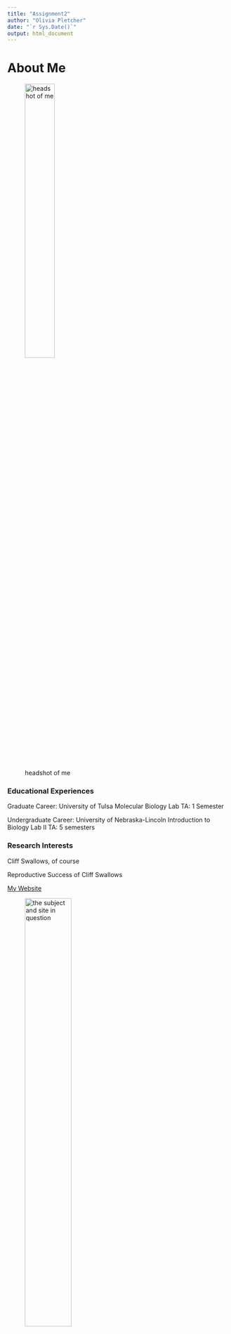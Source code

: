 ```yaml
---
title: "Assignment2"
author: "Olivia Pletcher"
date: "`r Sys.Date()`"
output: html_document
---
```


# **About Me**

![headshot of me](me.jpg){width=40%}

### **Educational Experiences**

Graduate Career: University of Tulsa
Molecular Biology Lab TA: 1 Semester

Undergraduate Career: University of Nebraska-Lincoln
Introduction to Biology Lab II TA: 5 semesters


### **Research Interests**

Cliff Swallows, of course

Reproductive Success of Cliff Swallows

[My Website](https://www.cliffswallow.org)

![the subject and site in question](Study site.jpg){width=50%}
